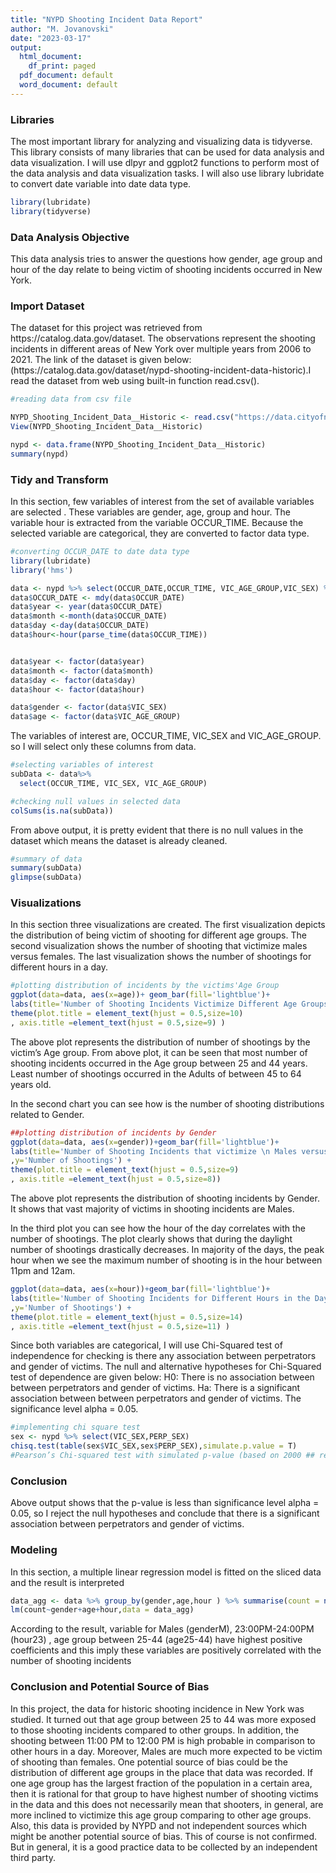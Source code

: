 ---
title: "NYPD Shooting Incident Data Report"
author: "M. Jovanovski"
date: "2023-03-17"
output:
  html_document:
    df_print: paged
  pdf_document: default
  word_document: default
---

### Libraries
The most important library for analyzing and visualizing data is tidyverse. This library consists of many libraries that can be used for data analysis and data visualization. I will use dlpyr and ggplot2 functions to perform most of the data analysis and data visualization tasks. I will also use library lubridate to convert date variable into date data type.

```{r}
library(lubridate)
library(tidyverse)
```
### Data Analysis Objective
This data analysis tries to answer the questions how gender, age group and hour of the day relate to being victim of shooting incidents occurred in New York.


### Import Dataset
The dataset for this project was retrieved from https://catalog.data.gov/dataset. The observations represent the shooting incidents in different areas of New York over multiple years from 2006 to 2021.
The link of the dataset is given below:
(https://catalog.data.gov/dataset/nypd-shooting-incident-data-historic).I read the dataset from web using built-in function read.csv().


```{r}
#reading data from csv file

NYPD_Shooting_Incident_Data__Historic <- read.csv("https://data.cityofnewyork.us/api/views/833y-fsy8/rows.csv?accessType=DOWNLOAD")
View(NYPD_Shooting_Incident_Data__Historic)

nypd <- data.frame(NYPD_Shooting_Incident_Data__Historic) 
summary(nypd)
```

### Tidy and Transform

In this section, few variables of interest from the set of available variables are selected . These variables are gender, age, group and hour. The variable hour is extracted from the variable OCCUR_TIME. Because the selected variable are categorical, they are converted to factor data type.

```{r}
#converting OCCUR_DATE to date data type
library(lubridate)
library('hms')

data <- nypd %>% select(OCCUR_DATE,OCCUR_TIME, VIC_AGE_GROUP,VIC_SEX) %>% na.omit()
data$OCCUR_DATE <- mdy(data$OCCUR_DATE)
data$year <- year(data$OCCUR_DATE)
data$month <-month(data$OCCUR_DATE)
data$day <-day(data$OCCUR_DATE)
data$hour<-hour(parse_time(data$OCCUR_TIME))


data$year <- factor(data$year)
data$month <- factor(data$month)
data$day <- factor(data$day)
data$hour <- factor(data$hour)

data$gender <- factor(data$VIC_SEX)
data$age <- factor(data$VIC_AGE_GROUP)

```

The variables of interest are, OCCUR_TIME, VIC_SEX and VIC_AGE_GROUP. so I will select only these columns from data.


```{r}
#selecting variables of interest
subData <- data%>%
  select(OCCUR_TIME, VIC_SEX, VIC_AGE_GROUP)

#checking null values in selected data
colSums(is.na(subData))
```

From above output, it is pretty evident that there is no null values in the dataset which means the dataset is already cleaned.

```{r}
#summary of data
summary(subData)
glimpse(subData)

```

### Visualizations

In this section three visualizations are created. The first visualization depicts the distribution of being victim of shooting for different age groups. The second visualization shows the number of shooting that victimize males versus females. The last visualization shows the number of shootings for different hours in a day.

```{r}
#plotting distribution of incidents by the victims'Age Group
ggplot(data=data, aes(x=age))+ geom_bar(fill='lightblue')+
labs(title='Number of Shooting Incidents Victimize Different Age Groups', x='Age Group', y='Number of Shootings') +
theme(plot.title = element_text(hjust = 0.5,size=10)
, axis.title =element_text(hjust = 0.5,size=9) )
```


The above plot represents the distribution of number of shootings by the victim's Age group. From above plot, it can be seen that most number of shooting incidents occurred in the Age group between 25 and 44 years. Least number of shootings occurred in the Adults of  between 45 to 64 years old. 



In the second chart you can see how is the number of shooting distributions related to Gender.
```{r}
##plotting distribution of incidents by Gender
ggplot(data=data, aes(x=gender))+geom_bar(fill='lightblue')+
labs(title='Number of Shooting Incidents that victimize \n Males versus Females' ,x='Gender'
,y='Number of Shootings') +
theme(plot.title = element_text(hjust = 0.5,size=9)
, axis.title =element_text(hjust = 0.5,size=8))
```
The above plot represents the distribution of shooting incidents by Gender. It shows that vast majority of victims in shooting incidents are Males.


In the third plot you can see how the hour of the day correlates with the number of shootings.
The plot clearly shows that during the daylight number of shootings drastically decreases. In majority of the days, the peak hour when we see the maximum number of shooting is in the hour between 11pm and 12am.
```{r}
ggplot(data=data, aes(x=hour))+geom_bar(fill='lightblue')+
labs(title='Number of Shooting Incidents for Different Hours in the Day' ,x='Hour'
,y='Number of Shootings') +
theme(plot.title = element_text(hjust = 0.5,size=14)
, axis.title =element_text(hjust = 0.5,size=11) )

```



Since both variables are categorical, I will use Chi-Squared test of independence for checking is there any association between perpetrators and gender of victims.
The null and alternative hypotheses for Chi-Squared test of dependence are given below:
H0: There is no association between between perpetrators and gender of victims.
Ha: There is a significant association between between perpetrators and gender of victims.
The significance level alpha = 0.05.

```{r, warning=FALSE}
#implementing chi square test
sex <- nypd %>% select(VIC_SEX,PERP_SEX)
chisq.test(table(sex$VIC_SEX,sex$PERP_SEX),simulate.p.value = T)
#Pearson’s Chi-squared test with simulated p-value (based on 2000 ## replicates)
```

### Conclusion
Above output shows that the p-value is less than significance level alpha = 0.05, so I reject the null hypotheses and conclude that there is a significant association between perpetrators and gender of victims.

### Modeling
In this section, a multiple linear regression model is fitted on the sliced data and the result is interpreted
```{r}
data_agg <- data %>% group_by(gender,age,hour ) %>% summarise(count = n())
lm(count~gender+age+hour,data = data_agg)
```

According to the result, variable for Males (genderM), 23:00PM-24:00PM (hour23) , age group between 25-44 (age25-44) have highest positive coefficients and this imply these variables are positively correlated with the number of shooting incidents


### Conclusion and Potential Source of Bias
In this project, the data for historic shooting incidence in New York was studied. It turned out that age group between 25 to 44 was more exposed to those shooting incidents compared to other groups. In addition, the shooting between 11:00 PM to 12:00 PM is high probable in comparison to other hours in a day. Moreover, Males are much more expected to be victim of shooting than females.
One potential source of bias could be the distribution of different age groups in the place that data was recorded. If one age group has the largest fraction of the population in a certain area, then it is rational for that group to have highest number of shooting victims in the data and this does not necessarily mean that shooters, in general, are more inclined to victimize this age group comparing to other age groups. 
Also, this data is provided by NYPD  and not independent sources which might be another potential source of bias. This of course is not confirmed. But in general, it is a good practice data to be collected by an independent third party.




